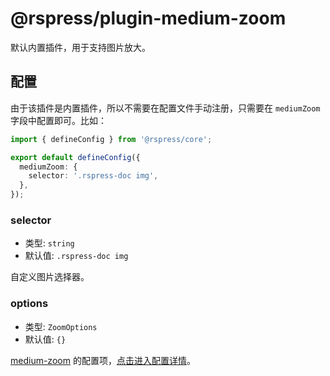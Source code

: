 # @rspress/plugin-medium-zoom


<SourceCode href="https://github.com/web-infra-dev/rspress/tree/main/packages/plugin-medium-zoom" />

默认内置插件，用于支持图片放大。

## 配置

由于该插件是内置插件，所以不需要在配置文件手动注册，只需要在 `mediumZoom` 字段中配置即可。比如：

```ts title="rspress.config.ts"
import { defineConfig } from '@rspress/core';

export default defineConfig({
  mediumZoom: {
    selector: '.rspress-doc img',
  },
});
```

### selector

- 类型: `string`
- 默认值: `.rspress-doc img`

自定义图片选择器。

### options

- 类型: `ZoomOptions`
- 默认值: `{}`

[medium-zoom](https://github.com/francoischalifour/medium-zoom) 的配置项，[点击进入配置详情](https://github.com/francoischalifour/medium-zoom#options)。
